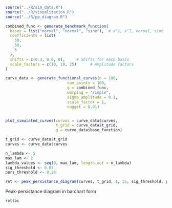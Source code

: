```r
source("../R/sim_data.R")
source("../R/visualization.R")
source("../R/pp_diagram.R")
```

```r
combined_func <- generate_benchmark_function(
  bases = list("normal", "normal", "sine"),  # x^1, x^2, normal, sine
  coefficients = list(
    50,
    50,
    5
  ),
  shifts = c(0.3, 0.6, 0),     # Shifts for each basis
  scale_factors = c(10, 10, 25)      # Amplitude factors
)

curve_data <- generate_functional_curves(n = 100,
                           num_points = 100,
                           g = combined_func,
                           warping = "simple",
                           sigma_amplitude = 0.1,
                           scale_factor = 1,
                           nugget = 0.01)


plot_simulated_curves(curves = curve_data$curves,
                      t_grid = curve_data$t_grid,
                      g = curve_data$base_function)
```


```r
t_grid <- curve_data$t_grid
curves <- curve_data$curves

n_lambda <- 5
max_lam <- 2
lambda_values <- seq(0, max_lam, length.out = n_lambda)
sig_threshold <- 0.03
pers_threshold <- 0.28
```


```r
ret <- peak_persistance_diagram(curves, t_grid, 1, 25, sig_threshold, pers_threshold)
```
Peak-persistance diagram in barchart form
```r
ret$bc
```



